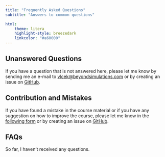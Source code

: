 ```yaml
---
title: "Frequently Asked Questions"
subtitle: "Answers to common questions"

html:
    theme: litera
    highlight-style: breezedark
    linkcolor: "#a60000"
---
```

## Unanswered Questions
If you have a question that is not answered here, please let me know by sending me an e-mail to [vlcek@beyondsimulations.com](mailto:vlcek@beyondsimulations.com?subject=Programming%20with%20Python%20-%20KLU24%3A%20%3CYour%20subject%3E) or by creating an issue on [GitHub](https://github.com/beyondsimulations/Introduction-to-Python/issues).

## Contribution and Mistakes
If you have found a mistake in the course material or if you have any suggestion on how to improve the course, please let me know in the [following form](https://tally.so/r/w7oapa) or by creating an issue on [GitHub](https://github.com/beyondsimulations/Introduction-to-Python/issues).

## FAQs
So far, I haven't received any questions.